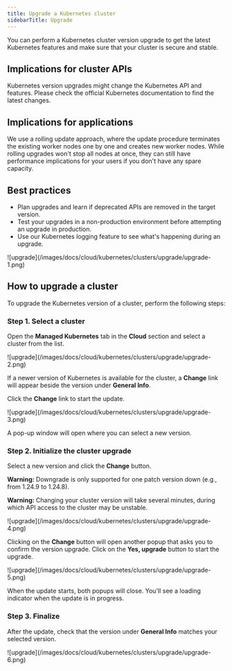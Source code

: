 ---
title: Upgrade a Kubernetes cluster
sidebarTitle: Upgrade
---

You can perform a Kubernetes cluster version upgrade to get the latest Kubernetes features and make sure that your cluster is secure and stable.

## Implications for cluster APIs

Kubernetes version upgrades might change the Kubernetes API and features. Please check the official Kubernetes documentation to find the latest changes.

## Implications for applications

We use a rolling update approach, where the update procedure terminates the existing worker nodes one by one and creates new worker nodes. While rolling upgrades won't stop all nodes at once, they can still have performance implications for your users if you don't have any spare capacity.

## Best practices

  * Plan upgrades and learn if deprecated APIs are removed in the target version.
  * Test your upgrades in a non-production environment before attempting an upgrade in production.
  * Use our Kubernetes logging feature to see what's happening during an upgrade.


<Frame>![upgrade](/images/docs/cloud/kubernetes/clusters/upgrade/upgrade-1.png)</Frame>



## How to upgrade a cluster

To upgrade the Kubernetes version of a cluster, perform the following steps:

### Step 1. Select a cluster

Open the **Managed Kubernetes** tab in the **Cloud** section and select a cluster from the list.


<Frame>![upgrade](/images/docs/cloud/kubernetes/clusters/upgrade/upgrade-2.png)</Frame>



If a newer version of Kubernetes is available for the cluster, a **Change** link will appear beside the version under **General Info**.

Click the **Change** link to start the update.


<Frame>![upgrade](/images/docs/cloud/kubernetes/clusters/upgrade/upgrade-3.png)</Frame>



A pop-up window will open where you can select a new version.

### Step 2. Initialize the cluster upgrade

Select a new version and click the **Change** button.

**Warning:** Downgrade is only supported for one patch version down (e.g., from 1.24.9 to 1.24.8).

**Warning:** Changing your cluster version will take several minutes, during which API access to the cluster may be unstable.


<Frame>![upgrade](/images/docs/cloud/kubernetes/clusters/upgrade/upgrade-4.png)</Frame>



Clicking on the **Change** button will open another popup that asks you to confirm the version upgrade. Click on the **Yes, upgrade** button to start the upgrade.


<Frame>![upgrade](/images/docs/cloud/kubernetes/clusters/upgrade/upgrade-5.png)</Frame>



When the update starts, both popups will close. You'll see a loading indicator when the update is in progress.

### Step 3. Finalize

After the update, check that the version under **General Info** matches your selected version.


<Frame>![upgrade](/images/docs/cloud/kubernetes/clusters/upgrade/upgrade-6.png)</Frame>